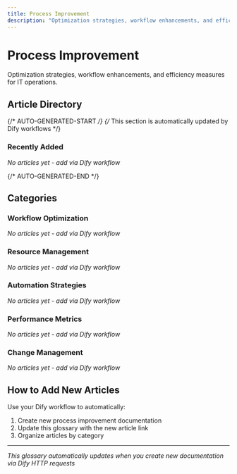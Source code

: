 ```yaml
---
title: Process Improvement
description: "Optimization strategies, workflow enhancements, and efficiency measures"
---
```


# Process Improvement

Optimization strategies, workflow enhancements, and efficiency measures for IT operations.

## Article Directory

{/* AUTO-GENERATED-START */}
{/* This section is automatically updated by Dify workflows */}

### Recently Added
*No articles yet - add via Dify workflow*

{/* AUTO-GENERATED-END */}

## Categories

### Workflow Optimization
*No articles yet - add via Dify workflow*

### Resource Management  
*No articles yet - add via Dify workflow*

### Automation Strategies
*No articles yet - add via Dify workflow*

### Performance Metrics
*No articles yet - add via Dify workflow*

### Change Management
*No articles yet - add via Dify workflow*

## How to Add New Articles

Use your Dify workflow to automatically:
1. Create new process improvement documentation
2. Update this glossary with the new article link
3. Organize articles by category

---

*This glossary automatically updates when you create new documentation via Dify HTTP requests*